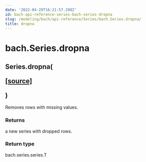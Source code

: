 ```yaml
---
date: '2022-04-29T16:21:57.288Z'
id: bach-api-reference-series-bach-series-dropna
slug: /modeling/bach/api-reference/Series/bach.Series.dropna/
title: dropna
---
```


# bach.Series.dropna

<div class="method">
<h2 class="signature-class"><span class="additional-name">Series.</span><span class="name">dropna(</span><small class="parameter-list"></small>
<span class="view-code-link">

[[source]](https://github.com/objectiv/objectiv-analytics/blob/main/bach/bach/series/series.py)

</span>
)</h2>


<div class="content">

Removes rows with missing values.


### Returns

a new series with dropped rows.



### Return type

bach.series.series.T



</div>

</div>
